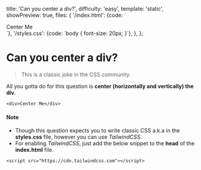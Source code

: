   title: 'Can you center a div?',
  difficulty: 'easy',
  template: 'static',
  showPreview: true,
  files: {
    '/index.html': {code: `<!DOCTYPE html>
<html>

<head>
  <title>Parcel Sandbox</title>
  <meta charset="UTF-8" />
  <link rel="stylesheet" href="/styles.css" />
</head>

<body>
  <div>Center Me</div>
</body>

</html>`},
    '/styles.css': {code: `body {
      font-size: 20px;
    }`},
  },
};

# Can you center a div?

> This is a classic joke in the CSS community.

All you gotta do for this question is **center (horizontally and vertically) the div**.

```
<div>Center Me</div>
```

#### Note

- Though this question expects you to write classic CSS a.k.a in the **styles.css** file, however you can use _TailwindCSS_.
- For enabling _TailwindCSS_, just add the below snippet to the **head** of the **index.html** file.

```
<script src="https://cdn.tailwindcss.com"></script>
```
